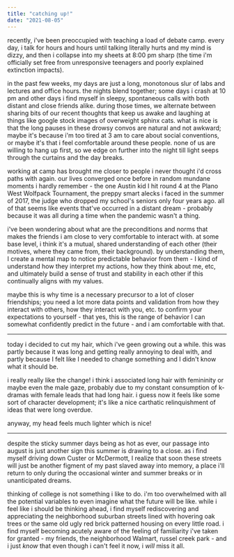 ```yaml
---
title: "catching up!"
date: "2021-08-05"
---
```


recently, i've been preoccupied with teaching a load of debate camp. every day, i talk for hours and hours until talking literally hurts and my mind is dizzy, and then i collapse into my sheets at 8:00 pm sharp (the time i'm officially set free from unresponsive teenagers and poorly explained extinction impacts).

in the past few weeks, my days are just a long, monotonous slur of labs and lectures and office hours. the nights blend together; some days i crash at 10 pm and other days i find myself in sleepy, spontaneous calls with both distant and close friends alike. during those times, we alternate between sharing bits of our recent thoughts that keep us awake and laughing at things like google stock images of overweight sphinx cats. what is nice is that the long pauses in these drowsy convos are natural and not awkward; maybe it's because i'm too tired at 3 am to care about social conventions, or maybe it's that i feel comfortable around these people. none of us are willing to hang up first, so we edge on further into the night till light seeps through the curtains and the day breaks.

working at camp has brought me closer to people i never thought i'd cross paths with again. our lives converged once before in random mundane moments i hardly remember - the one Austin kid I hit round 4 at the Plano West Wolfpack Tournament, the preppy smart alecks i faced in the summer of 2017, the judge who dropped my school's seniors only four years ago. all of that seems like events that've occurred in a distant dream - probably because it was all during a time when the pandemic wasn't a thing.

i've been wondering about what are the preconditions and norms that makes the friends i am close to very comfortable to interact with. at some base level, i think it's a mutual, shared understanding of each other (their motives, where they came from, their background). by understanding them, I create a mental map to notice predictable behavior from them - I kind of understand how they interpret my actions, how they think about me, etc, and ultimately build a sense of trust and stability in each other if this continually aligns with my values.

maybe this is why time is a necessary precursor to a lot of closer friendships; you need a lot more data points and validation from how they interact with others, how they interact with you, etc. to confirm your expectations to yourself - that yes, this is the range of behavior I can somewhat confidently predict in the future - and i am comfortable with that.

* * *

  
today i decided to cut my hair, which i've geen growing out a while. this was partly because it was long and getting really annoying to deal with, and partly because I felt like I needed to change something and I didn't know what it should be.

i really really like the change! i think i associated long hair with femininity or maybe even the male gaze, probably due to my constant consumption of k-dramas with female leads that had long hair. i guess now it feels like some sort of character development; it's like a nice carthatic relinquishment of ideas that were long overdue.

anyway, my head feels much lighter which is nice!

* * *

  
despite the sticky summer days being as hot as ever, our passage into august is just another sign this summer is drawing to a close. as i find myself driving down Custer or McDermott, I realize that soon these streets will just be another figment of my past slaved away into memory, a place i'll return to only during the occasional winter and summer breaks or in unanticipated dreams.

thinking of college is not something i like to do. i'm too overwhelmed with all the potential variables to even imagine what the future will be like. while i feel like i should be thinking ahead, i find myself rediscovering and appreciating the neighborhood suburban streets lined with hovering oak trees or the same old ugly red brick patterned housing on every little road. i find myself becoming acutely aware of the feeling of familiarity i've taken for granted - my friends, the neighborhood Walmart, russel creek park - and i just _know_ that even though i can't feel it now, i _will_ miss it all.
